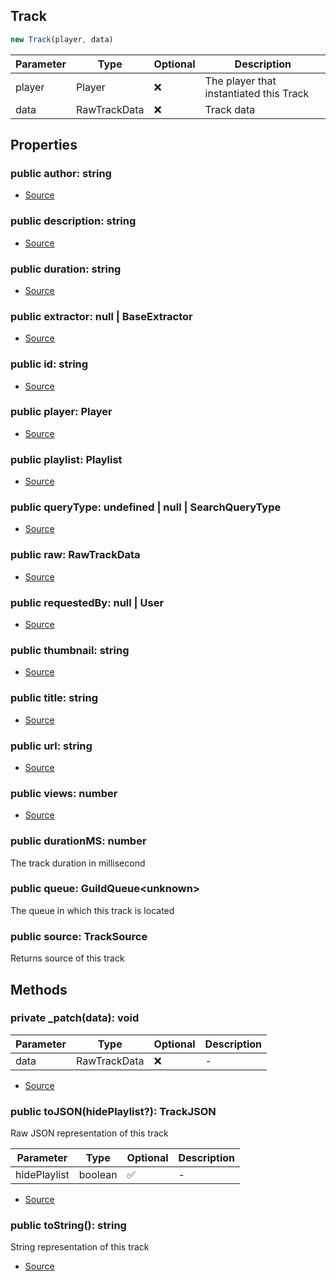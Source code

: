 ## Track

```typescript
new Track(player, data)
```
| Parameter | Type | Optional | Description |
| ----------- | ----------- | ----------- | ----------- |
| player | Player | ❌ | The player that instantiated this Track |
| data | RawTrackData | ❌ | Track data |

## Properties
### public  author: string
- [Source](https://github.com/Androz2091/discord-player/blob/e6e6eb7/packages/discord-player/src/Structures/Track.ts#L14)
### public  description: string
- [Source](https://github.com/Androz2091/discord-player/blob/e6e6eb7/packages/discord-player/src/Structures/Track.ts#L13)
### public  duration: string
- [Source](https://github.com/Androz2091/discord-player/blob/e6e6eb7/packages/discord-player/src/Structures/Track.ts#L17)
### public  extractor: null \| BaseExtractor
- [Source](https://github.com/Androz2091/discord-player/blob/e6e6eb7/packages/discord-player/src/Structures/Track.ts#L25)
### public  id: string
- [Source](https://github.com/Androz2091/discord-player/blob/e6e6eb7/packages/discord-player/src/Structures/Track.ts#L26)
### public  player: Player
- [Source](https://github.com/Androz2091/discord-player/blob/e6e6eb7/packages/discord-player/src/Structures/Track.ts#L11)
### public  playlist: Playlist
- [Source](https://github.com/Androz2091/discord-player/blob/e6e6eb7/packages/discord-player/src/Structures/Track.ts#L20)
### public  queryType: undefined \| null \| SearchQueryType
- [Source](https://github.com/Androz2091/discord-player/blob/e6e6eb7/packages/discord-player/src/Structures/Track.ts#L21)
### public  raw: RawTrackData
- [Source](https://github.com/Androz2091/discord-player/blob/e6e6eb7/packages/discord-player/src/Structures/Track.ts#L22)
### public  requestedBy: null \| User
- [Source](https://github.com/Androz2091/discord-player/blob/e6e6eb7/packages/discord-player/src/Structures/Track.ts#L19)
### public  thumbnail: string
- [Source](https://github.com/Androz2091/discord-player/blob/e6e6eb7/packages/discord-player/src/Structures/Track.ts#L16)
### public  title: string
- [Source](https://github.com/Androz2091/discord-player/blob/e6e6eb7/packages/discord-player/src/Structures/Track.ts#L12)
### public  url: string
- [Source](https://github.com/Androz2091/discord-player/blob/e6e6eb7/packages/discord-player/src/Structures/Track.ts#L15)
### public  views: number
- [Source](https://github.com/Androz2091/discord-player/blob/e6e6eb7/packages/discord-player/src/Structures/Track.ts#L18)
### public  durationMS: number
The track duration in millisecond
### public  queue: GuildQueue\<unknown>
The queue in which this track is located
### public  source: TrackSource
Returns source of this track
## Methods
### private  _patch(data): void
| Parameter | Type | Optional | Description |
| ----------- | ----------- | ----------- | ----------- |
| data | RawTrackData | ❌ | - |


- [Source](https://github.com/Androz2091/discord-player/blob/e6e6eb7/packages/discord-player/src/Structures/Track.ts#L118)
### public  toJSON(hidePlaylist?): TrackJSON
Raw JSON representation of this track




| Parameter | Type | Optional | Description |
| ----------- | ----------- | ----------- | ----------- |
| hidePlaylist | boolean | ✅ | - |


- [Source](https://github.com/Androz2091/discord-player/blob/e6e6eb7/packages/discord-player/src/Structures/Track.ts#L177)
### public  toString(): string
String representation of this track





- [Source](https://github.com/Androz2091/discord-player/blob/e6e6eb7/packages/discord-player/src/Structures/Track.ts#L169)